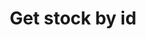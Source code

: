 ---
title: 'Get stock by id'
openapi: 'GET /2023-11/admin/stocks/{id}'
description: 'Retrieves detailed information about a specific stock entry by its unique ID. This includes data on the associated product, warehouse, current quantity, and any related adjustments or batch details. Ideal for reviewing or verifying stock information.'
---